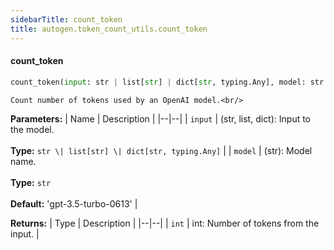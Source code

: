 ```yaml
---
sidebarTitle: count_token
title: autogen.token_count_utils.count_token
---
```


<code class="doc-symbol doc-symbol-heading doc-symbol-function"></code>
#### count_token

```python
count_token(input: str | list[str] | dict[str, typing.Any], model: str = 'gpt-3.5-turbo-0613') -> int
```

    Count number of tokens used by an OpenAI model.<br/>

<b>Parameters:</b>
| Name | Description |
|--|--|
| `input` | (str, list, dict): Input to the model.<br/><br/>**Type:** `str \| list[str] \| dict[str, typing.Any]` |
| `model` | (str): Model name.<br/><br/>**Type:** `str`<br/><br/>**Default:** 'gpt-3.5-turbo-0613' |

<b>Returns:</b>
| Type | Description |
|--|--|
| `int` | int: Number of tokens from the input. |

<br />